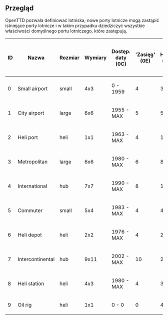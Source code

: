 {{pl/Development/NewGRF/inne strony|en=newgrf-specs.tt-wiki.net/wiki/AirportTypes|pl=pl/Development/NewGRF/NFO Specs/AirportTypes |sub=nfo}}
<!--{{-}}<br>--><!--{{ambox | text = w trakcie edycji.}}--><!-- -->
== Przegląd ==
OpenTTD pozwala definiować lotniska; nowe porty lotnicze mogą zastąpić istniejące porty lotnicze i w takim przypadku dziedziczyć wszystkie właściwości domyślnego portu lotniczego, które zastępują.

{|
!ID
!Nazwa
!Rozmiar<!--<ref>-->{{pl/Development/NewGRF/NFO Specs/refs|text=Na lotniskach dla śmigłowców tylko śmigłowce ([[pl/Development/NewGRF/NFO Specs/Action0/Vehicles/Planes|prop. 09 aircraft]]) mogą wylądować. Duże samoloty ([[pl/Development/NewGRF/NFO Specs/Action0/Vehicles/Planes|prop. 0A aircraft]]) mają większą szansę na awarię na lotniskach 'małych'|1}}<!--</ref>-->
!Wymiary
!Dostęp. daty  (0C)
!<span title=Catchment>'Zasięg' (0E)
!Hałas (0F)
!Compatible (0D)
!Koszt Utrzym. Inf.   (11)
|-
|0
|Small airport
|small
|4x3
|0 - 1959
|4
|3
|Small
|7
|-
|1
|City airport
|large
|6x6
|1955 - MAX
|5
|5
|Large
|24
|-
|2
|Heli port
|heli
|1x1
|1963 - MAX
|4
|1
|Heliport
|4
|-
|3
|Metropolitan
|large
|6x6
|1980 - MAX
|6
|8
|Large
|28
|-
|4
|International
|hub
|7x7
|1990 - MAX
|8
|17
|Large
|42
|-
|5
|Commuter
|small
|5x4
|1983 - MAX
|4
|4
|Small
|20
|-
|6
|Heli depot
|heli
|2x2
|1976 - MAX
|4
|2
|Small
|7
|-
|7
|Intercontinental
|hub
|9x11
|2002 - MAX
|10
|25
|Large
|72
|-
|8
|Heli station
|heli
|4x3
|1980 - MAX
|4
|3
|Large
|14
|-
|9
|Oil rig
|heli
|1x1
|0 - 0
|0
|4
|Oilrig
|0
|}

<!--<references />-->{{pl/Development/NewGRF/NFO Specs/przypisy|101}}<!--
-->{{pl/Development/NewGRF/NFO Specs/refs|text=Na lotniskach dla śmigłowców tylko śmigłowce ([[pl/Development/NewGRF/NFO Specs/Action0/Vehicles/Planes|prop. 09 aircraft]]) mogą wylądować. Duże samoloty ([[pl/Development/NewGRF/NFO Specs/Action0/Vehicles/Planes|prop. 0A aircraft]]) mają większą szansę na awarię na lotniskach 'małych'|<!--1-->przypis}}<!-- -->